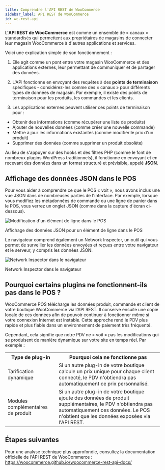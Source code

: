 ```yaml
---
title: Comprendre l'API REST de WooCommerce
sidebar_label: API REST de WooCommerce
id: wc-rest-api
---
```



L'**API REST de WooCommerce** est comme un ensemble de « canaux » standardisés qui permettent aux propriétaires de magasins de connecter leur magasin WooCommerce à d'autres applications et services.

Voici une explication simple de son fonctionnement :

1. Elle agit comme un pont entre votre magasin WooCommerce et des applications externes, leur permettant de communiquer et de partager des données.

2. L'API fonctionne en envoyant des requêtes à des **points de terminaison** spécifiques - considérez-les comme des « canaux » pour différents types de données de magasin. Par exemple, il existe des points de terminaison pour les produits, les commandes et les clients.

3. Les applications externes peuvent utiliser ces points de terminaison pour :
- Obtenir des informations (comme récupérer une liste de produits)
- Ajouter de nouvelles données (comme créer une nouvelle commande)
- Mettre à jour les informations existantes (comme modifier le prix d'un produit)
- Supprimer des données (comme supprimer un produit obsolète)

Au lieu de s'appuyer sur des hooks et des filtres PHP (comme le font de nombreux plugins WordPress traditionnels), il fonctionne en envoyant et en recevant des données dans un format structuré et prévisible, appelé **JSON**.

<LocalizedSVG svgName="wc-rest-api" />

## Affichage des données JSON dans le POS

Pour vous aider à comprendre ce que le POS « voit », nous avons inclus une vue JSON dans de nombreuses parties de l'interface.
Par exemple, lorsque vous modifiez les métadonnées de commande ou une ligne de panier dans le POS, vous verrez un onglet JSON (comme dans la capture d'écran ci-dessous).

<div class="image-container">
<Image
alt="Modification d'un élément de ligne dans le POS"
img="/img/edit-line-item.png"
style={{maxHeight: 400}}
/>
<p class="image-caption">
Affichage des données JSON pour un élément de ligne dans le POS
</p>
</div>

Le navigateur comprend également un Network Inspector, un outil qui vous permet de surveiller les données envoyées et reçues entre votre navigateur et le serveur, y compris les données JSON.

<div class="image-container">
<Image
alt="Network Inspector dans le navigateur"
img="/img/network-inspector.png"
/>
<p class="image-caption">
Network Inspector dans le navigateur
</p>
</div>

## Pourquoi certains plugins ne fonctionnent-ils pas dans le POS ?

WooCommerce POS télécharge les données produit, commande et client de votre boutique WooCommerce via l'API REST.
Il conserve ensuite une copie locale de ces données afin de pouvoir continuer à fonctionner même si votre connexion Internet est instable.
Cette approche rend le PDV plus rapide et plus fiable dans un environnement de paiement très fréquenté.

Cependant, cela signifie que notre PDV ne « voit » pas les modifications qui se produisent de manière dynamique sur votre site en temps réel. Par exemple :

<table>
<tr>
<th style={{width: "200px"}}>Type de plug-in</th>
<th>Pourquoi cela ne fonctionne pas</th>
</tr>
<tr>
<td>Tarification dynamique</td>
<td>Si un autre plug-in de votre boutique calcule un prix unique pour chaque client connecté, le PDV n'obtiendra pas automatiquement ce prix personnalisé.</td>
</tr>
<tr>
<td>Modules complémentaires de produit</td>
<td>Si un autre plug-in de votre boutique ajoute des données de produit supplémentaires, le PDV n'obtiendra pas automatiquement ces données. Le POS n'obtient que les données exposées via l'API REST.</td>
</tr>
</table>

## Étapes suivantes

Pour une analyse technique plus approfondie, consultez la documentation officielle de l'API REST de WooCommerce :
https://woocommerce.github.io/woocommerce-rest-api-docs/
